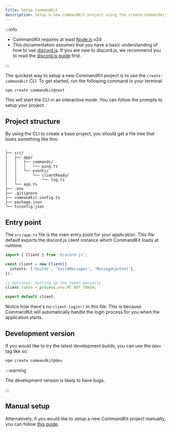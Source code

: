 ```yaml
---
title: Setup CommandKit
description: Setup a new CommandKit project using the create-commandkit CLI
---
```


:::info

- CommandKit requires at least [Node.js](https://nodejs.org/) v24
- This documentation assumes that you have a basic understanding of
  how to use [discord.js](https://discord.js.org/). If you are new to
  discord.js, we recommend you to read the
  [discord.js guide](https://discordjs.guide/) first.

:::

The quickest way to setup a new CommandKit project is to use the
`create-commandkit` CLI. To get started, run the following command in
your terminal:

```sh npm2yarn
npm create commandkit@next
```

This will start the CLI in an interactive mode. You can follow the
prompts to setup your project.

## Project structure

By using the CLI to create a base project, you should get a file tree
that looks something like this:

```
.
├── src/
│   ├── app/
│   │   ├── commands/
│   │   │   └── ping.ts
│   │   └── events/
│   │       └── clientReady/
│   │           └── log.ts
│   └── app.ts
├── .env
├── .gitignore
├── commandkit.config.ts
├── package.json
└── tsconfig.json
```

## Entry point

The `src/app.ts` file is the main entry point for your application.
This file default exports the discord.js client instance which
CommandKit loads at runtime.

```ts title="src/app.ts"
import { Client } from 'discord.js';

const client = new Client({
  intents: ['Guilds', 'GuildMessages', 'MessageContent'],
});

// Optional: Setting up the token manually
client.token = process.env.MY_BOT_TOKEN;

export default client;
```

Notice how there's no `client.login()` in this file. This is because
CommandKit will automatically handle the login process for you when
the application starts.

## Development version

If you would like to try the latest development builds, you can use
the `@dev` tag like so:

```sh npm2yarn
npm create commandkit@dev
```

:::warning

The development version is likely to have bugs.

:::

## Manual setup

Alternatively, if you would like to setup a new CommandKit project
manually, you can follow
[this guide](../08-advanced/01-setup-commandkit-manually.mdx).
